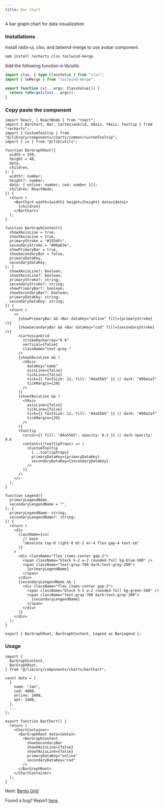 ```yaml
---
title: Bar Chart
---
```


A bar graph chart for data visualization

<BarChartView />

### Installations

Install radix-ui, clsx, and tailwind-merge to use avatar component.

```bash
npm install recharts clsx tailwind-merge
```

Add the following function in lib/utils

```ts
import clsx, { type ClassValue } from "clsx";
import { twMerge } from "tailwind-merge";

export function cx(...args: ClassValue[]) {
  return twMerge(clsx(...args));
}
```

### Copy paste the component

```tsx
import React, { ReactNode } from "react";
import { BarChart, Bar, CartesianGrid, XAxis, YAxis, Tooltip } from "recharts";
import { CustomTooltip } from "@/library/components/charts/common/customTooltip";
import { cx } from "@/lib/utils";

function BarGraphRoot({
  width = 150,
  height = 40,
  data,
  children,
}: {
  width?: number;
  height?: number;
  data: { online: number; cod: number }[];
  children: ReactNode;
}) {
  return (
    <BarChart width={width} height={height} data={data}>
      {children}
    </BarChart>
  );
}

function BarGraphContent({
  showXAxisLine = true,
  showYAxisLine = true,
  primaryStroke = "#155dfc",
  secondaryStroke = "#00a63e",
  showPrimaryBar = true,
  showSecondaryBar = false,
  primaryDataKey,
  secondaryDataKey,
}: {
  showXAxisLine?: boolean;
  showYAxisLine?: boolean;
  primaryStroke?: string;
  secondaryStroke?: string;
  showPrimaryBar?: boolean;
  showSecondaryBar?: boolean;
  primaryDataKey: string;
  secondaryDataKey: string;
}) {
  return (
    <>
      {showPrimaryBar && <Bar dataKey="online" fill={primaryStroke} />}
      {showSecondaryBar && <Bar dataKey="cod" fill={secondaryStroke} />}
      <CartesianGrid
        strokeDasharray="6 6"
        vertical={false}
        className="text-gray-"
      />
      {showXAxisLine && (
        <XAxis
          dataKey="name"
          axisLine={false}
          tickLine={false}
          tick={{ fontSize: 12, fill: "#4a5565" }} // dark: "#99a1af"
          tickMargin={20}
        />
      )}
      {showYAxisLine && (
        <YAxis
          axisLine={false}
          tickLine={false}
          tick={{ fontSize: 12, fill: "#4a5565" }} // dark: "#99a1af"
          tickMargin={20}
        />
      )}
      <Tooltip
        cursor={{ fill: "#4a5565", opacity: 0.3 }} // dark opacity: 0.6
        content={(tooltipProps) => (
          <CustomTooltip
            {...tooltipProps}
            primaryDataKey={primaryDataKey}
            secondaryDataKey={secondaryDataKey}
          />
        )}
      />
    </>
  );
}

function Legend({
  primaryLegendName,
  secondaryLengendName = "",
}: {
  primaryLegendName: string;
  secondaryLengendName?: string;
}) {
  return (
    <div
      className={cx(
        // base
        "absolute top-0 right-0 mt-2 mr-4 flex gap-4 text-sm"
      )}
    >
      <div className="flex items-center gap-2">
        <span className="block h-2 w-2 rounded-full bg-blue-500" />
        <span className="text-gray-700 dark:text-gray-200">
          {primaryLegendName}
        </span>
      </div>
      {secondaryLengendName && (
        <div className="flex items-center gap-2">
          <span className="block h-2 w-2 rounded-full bg-green-500" />
          <span className="text-gray-700 dark:text-gray-200">
            {secondaryLengendName}
          </span>
        </div>
      )}
    </div>
  );
}

export { BarGraphRoot, BarGraphContent, Legend as BarLegend };
```

### Usage

```tsx
import {
  BarGraphContent,
  BarGraphRoot,
} from "@/library/components/charts/barChart";

const data = [
  {
    name: "Jan",
    cod: 4000,
    online: 2400,
    amt: 2400,
  },
  ...
];

export function BarChart() {
  return (
    <ChartContainer>
      <BarGraphRoot data={data}>
        <BarGraphContent
          showSecondaryBar
          showXAxisLine={false}
          showYAxisLine={false}
          primaryDataKey="online"
          secondaryDataKey="cod"
        />
      </BarGraphRoot>
    </ChartContainer>
  );
}
```

Next: [Bento Grid](/documentation/bento-grid)

Found a bug? Report [here](https://github.com/swastikyadav/catalystui).
